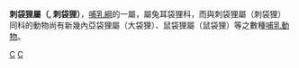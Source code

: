 {{Automatic taxobox
| taxon = Echymipera
| authority = 
}}

'''刺袋狸屬（{{lang|en|Echymipera}}, 刺袋狸）'''，[[哺乳綱|哺乳綱]]的一屬，屬兔耳袋狸科，而與刺袋狸屬（刺袋狸）同科的動物尚有新幾內亞袋狸屬（大袋狸）、鼠袋狸屬（鼠袋狸）等之數種[[哺乳動物|哺乳動物]]。
{{Agreodontia}}
{{Taxonbar|from=Q668149}}

[[Category:袋狸目|C]]
[[Category:刺袋狸属|C]]